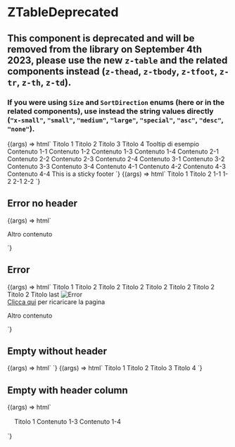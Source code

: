 
<Meta
  title="ZTableDeprecated"
  component="z-table-deprecated"
/>

# ZTableDeprecated

## This component is deprecated and will be removed from the library on September 4th 2023, please use the new `z-table` and the related components instead (`z-thead`, `z-tbody`, `z-tfoot`, `z-tr`, `z-th`, `z-td`).

### If you were using `Size` and `SortDirection` enums (here or in the related components), use instead the string values directly (`"x-small"`, `"small"`, `"medium"`, `"large"`, `"special"`, `"asc"`, `"desc"`, `"none"`).

<Canvas>
  <Story
    name="ZTable"
    args={{
      bordered: true,
      columnSticky: false,
      headerSticky: false,
    }}
  >
    {(args) => html`<z-table-deprecated
      bordered="${args.bordered}"
      column-sticky="${args.columnSticky}"
      header-sticky="${args.headerSticky}"
    >
      <z-table-head>
        <z-table-header-row>
          <z-table-header>
            <span>Titolo 1</span>
          </z-table-header>
          <z-table-header>
            <span>Titolo 2</span>
          </z-table-header>
          <z-table-header>
            <span>Titolo 3</span>
          </z-table-header>
          <z-table-header>
            <span>Titolo 4</span>
          </z-table-header>
        </z-table-header-row>
      </z-table-head>
      <z-table-body>
        <z-table-row>
          <z-table-cell>
            <z-popover
              position="top"
              open="true"
              bind-to="#sample-element"
            >
              Tooltip di esempio
            </z-popover>
            <span id="sample-element">Contenuto 1-1</span>
          </z-table-cell>
          <z-table-cell>
            <span>Contenuto 1-2</span>
          </z-table-cell>
          <z-table-cell>
            <span>Contenuto 1-3</span>
          </z-table-cell>
          <z-table-cell>
            <span>Contenuto 1-4</span>
          </z-table-cell>
        </z-table-row>
        <z-table-row>
          <z-table-cell>
            <span>Contenuto 2-1</span>
          </z-table-cell>
          <z-table-cell>
            <span>Contenuto 2-2</span>
          </z-table-cell>
          <z-table-cell>
            <span>Contenuto 2-3</span>
          </z-table-cell>
          <z-table-cell>
            <span>Contenuto 2-4</span>
          </z-table-cell>
        </z-table-row>
        <z-table-row>
          <z-table-cell>
            <span>Contenuto 3-1</span>
          </z-table-cell>
          <z-table-cell>
            <span>Contenuto 3-2</span>
          </z-table-cell>
          <z-table-cell>
            <span>Contenuto 3-3</span>
          </z-table-cell>
          <z-table-cell>
            <span>Contenuto 3-4</span>
          </z-table-cell>
        </z-table-row>
        <z-table-row>
          <z-table-cell>
            <span>Contenuto 4-1</span>
          </z-table-cell>
          <z-table-cell>
            <span>Contenuto 4-2</span>
          </z-table-cell>
          <z-table-cell>
            <span>Contenuto 4-3</span>
          </z-table-cell>
          <z-table-cell>
            <span>Contenuto 4-4</span>
          </z-table-cell>
        </z-table-row>
      </z-table-body>
      <z-table-sticky-footer slot="sticky-footer">
        <span>This is a sticky footer</span>
      </z-table-sticky-footer>
    </z-table-deprecated>`}
  </Story>
</Canvas>

<Canvas>
  <Story
    name="Padding"
    argTypes={{
      padding: {
        control: {type: "select"},
        options: ["x-small", "small", "medium", "large", "special"],
      },
    }}
    args={{
      padding: "medium",
    }}
  >
    {(args) => html`
      <z-table-deprecated bordered="true">
        <z-table-body>
          <z-table-head>
            <z-table-header-row>
              <z-table-header padding="${args.padding}">
                <span>Titolo 1</span>
              </z-table-header>
              <z-table-header padding="${args.padding}">
                <span>Titolo 2</span>
              </z-table-header>
            </z-table-header-row>
          </z-table-head>
          <z-table-row>
            <z-table-cell padding="${args.padding}">
              <span>1-1</span>
            </z-table-cell>
            <z-table-cell padding="${args.padding}">
              <span>1-2</span>
            </z-table-cell>
          </z-table-row>
          <z-table-row>
            <z-table-cell padding="${args.padding}">
              <span>2-1</span>
            </z-table-cell>
            <z-table-cell padding="${args.padding}">
              <span>2-2</span>
            </z-table-cell>
          </z-table-row>
        </z-table-body>
      </z-table-deprecated>
    `}
  </Story>
</Canvas>

## Error no header

<Canvas>
  <Story
    name="Error no header"
    args={{
      lines: 6,
      errorMessage: "Siamo spiacenti, non siamo riusciti a caricare il contenuto richiesto",
    }}
  >
    {(args) => html`
      <z-table-deprecated
        error="true"
        lines="${args.lines}"
        error-message="${args.errorMessage}"
      >
      </z-table-deprecated>
      <p>Altro contenuto</p>
    `}
  </Story>
</Canvas>

## Error

<Canvas>
  <Story
    name="Error"
    args={{
      lines: 6,
      errorMessage: "Siamo spiacenti, non siamo riusciti a caricare il contenuto richiesto",
    }}
  >
    {(args) => html`
      <z-table-deprecated
        bordered="true"
        error="true"
        lines="${args.lines}"
        error-message="${args.errorMessage}"
      >
        <z-table-head slot="table-header">
          <z-table-header-row>
            <z-table-header>
              <span>Titolo 1</span>
            </z-table-header>
            <z-table-header>
              <span>Titolo 2</span>
            </z-table-header>
            <z-table-header>
              <span>Titolo 2</span>
            </z-table-header>
            <z-table-header>
              <span>Titolo 2</span>
            </z-table-header>
            <z-table-header>
              <span>Titolo 2</span>
            </z-table-header>
            <z-table-header>
              <span>Titolo 2</span>
            </z-table-header>
            <z-table-header>
              <span>Titolo 2</span>
            </z-table-header>
            <z-table-header>
              <span>Titolo 2</span>
            </z-table-header>
            <z-table-header>
              <span>Titolo last</span>
            </z-table-header>
          </z-table-header-row>
        </z-table-head>
        <img
          src="./images/png/zanichelli-error-image.png"
          slot="error-image"
          alt="Error"
        />
        <div slot="error-action">
          <span class="body-4">
            <a
              href="#"
              target="_blank"
              >Clicca qui</a
            >
            per ricaricare la pagina
          </span>
        </div>
      </z-table-deprecated>
      <p>Altro contenuto</p>
    `}
  </Story>
</Canvas>

## Empty without header

<Canvas>
  <Story
    name="Empty without header"
    args={{
      bordered: false,
      callToActionLabel: "Action 1",
      callToActionTwoLabel: "Action 2",
      message: "Siamo spiacenti, al momento non sono presenti dati da visualizzare",
      subtitle: "Eventuale testo",
    }}
  >
    {(args) => html`<z-table-deprecated
      bordered="${args.bordered}"
      .callToActionLabel="${args.callToActionLabel}"
      .callToActionTwoLabel="${args.callToActionTwoLabel}"
      empty="true"
      message="${args.message}"
      subtitle="${args.subtitle}"
    >
    </z-table-deprecated>`}
  </Story>
</Canvas>

<Canvas>
  <Story
    name="Empty"
    args={{
      bordered: true,
      callToActionLabel: "Action 1",
      callToActionTwoLabel: "Action 2",
      message: "Siamo spiacenti, al momento non sono presenti dati da visualizzare",
      subtitle: "Eventuale testo",
    }}
  >
    {(args) => html`<z-table-deprecated
      bordered="${args.bordered}"
      .callToActionLabel="${args.callToActionLabel}"
      .callToActionTwoLabel="${args.callToActionTwoLabel}"
      message="${args.message}"
      subtitle="${args.subtitle}"
      empty="true"
    >
      <z-table-head slot="table-header">
        <z-table-header-row>
          <z-table-header>
            <span>Titolo 1</span>
          </z-table-header>
          <z-table-header>
            <span>Titolo 2</span>
          </z-table-header>
          <z-table-header>
            <span>Titolo 3</span>
          </z-table-header>
          <z-table-header>
            <span>Titolo 4</span>
          </z-table-header>
        </z-table-header-row>
      </z-table-head>
    </z-table-deprecated>`}
  </Story>
</Canvas>

## Empty with header column

<Canvas>
  <Story
    name="Empty with header column"
    args={{
      bordered: false,
      callToActionLabel: "Action 1",
      callToActionTwoLabel: "Action 2",
      message: "Siamo spiacenti, al momento non sono presenti dati da visualizzare",
      subtitle: "Eventuale testo",
    }}
  >
    {(args) => html`<div style="background-color: var(--gray200); padding: 16px">
      <z-table-deprecated
        bordered="${args.bordered}"
        .callToActionLabel="${args.callToActionLabel}"
        .callToActionTwoLabel="${args.callToActionTwoLabel}"
        message="${args.message}"
        subtitle="${args.subtitle}"
        empty="true"
      >
        <z-table-head slot="table-header">
          <z-table-header-row>
            <z-table-header>
              <span>Titolo 1</span>
            </z-table-header>
          </z-table-header-row>
        </z-table-head>
        <z-table-body slot="table-body">
          <z-table-row>
            <z-table-cell>
              <z-avatar
                text="AS"
                size="medium"
                background-color="avatar-C13"
                style="color: var(--color-text-inverse)"
              ></z-avatar>
              <span>Contenuto 1-3</span>
            </z-table-cell>
          </z-table-row>
          <z-table-row>
            <z-table-cell>
              <z-avatar
                text="AS"
                size="medium"
                background-color="avatar-C14"
                style="color: var(--color-text-inverse)"
              ></z-avatar>
              <span>Contenuto 1-4</span>
            </z-table-cell>
          </z-table-row>
        </z-table-body>
      </z-table-deprecated>
    </div>`}
  </Story>
</Canvas>

<ArgsTable of="z-table-deprecated" />
